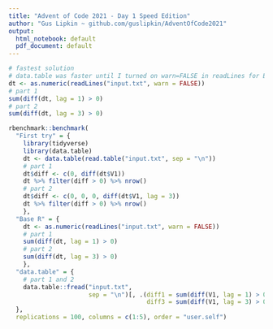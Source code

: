 ```yaml
---
title: "Advent of Code 2021 - Day 1 Speed Edition"
author: "Gus Lipkin ~ github.com/guslipkin/AdventOfCode2021"
output:
  html_notebook: default
  pdf_document: default
---
```


```r
# fastest solution
# data.table was faster until I turned on warn=FALSE in readLines for Base R
dt <- as.numeric(readLines("input.txt", warn = FALSE))
# part 1
sum(diff(dt, lag = 1) > 0)
# part 2
sum(diff(dt, lag = 3) > 0)
```

```r
rbenchmark::benchmark(
  "First try" = {
    library(tidyverse)
    library(data.table)
    dt <- data.table(read.table("input.txt", sep = "\n"))
    # part 1
    dt$diff <- c(0, diff(dt$V1))
    dt %>% filter(diff > 0) %>% nrow()
    # part 2
    dt$diff <- c(0, 0, 0, diff(dt$V1, lag = 3))
    dt %>% filter(diff > 0) %>% nrow()
    },
  "Base R" = {
    dt <- as.numeric(readLines("input.txt", warn = FALSE))
    # part 1
    sum(diff(dt, lag = 1) > 0)
    # part 2
    sum(diff(dt, lag = 3) > 0)
    },
  "data.table" = {
    # part 1 and 2
    data.table::fread("input.txt", 
                      sep = "\n")[, .(diff1 = sum(diff(V1, lag = 1) > 0),
                                      diff3 = sum(diff(V1, lag = 3) > 0))]
  },
  replications = 100, columns = c(1:5), order = "user.self")
```

